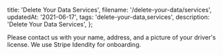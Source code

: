   title: 'Delete Your Data Services',
  filename: '/delete-your-data/services',
  updatedAt: '2021-06-17',
  tags: 'delete-your-data,services',
  description: 'Delete Your Data Services',
};

Please contact us with your name, address, and a picture of your driver's
license. We use Stripe Idendity for onboarding.

